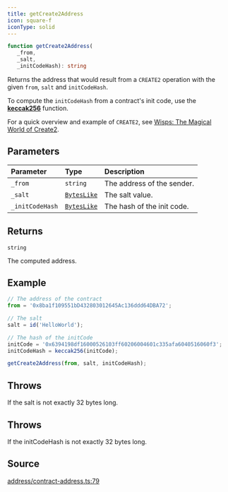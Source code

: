 ```yaml
---
title: getCreate2Address
icon: square-f
iconType: solid
---
```


```ts
function getCreate2Address(
   _from, 
   _salt, 
   _initCodeHash): string
```

Returns the address that would result from a `CREATE2` operation with the given `from`, `salt` and `initCodeHash`.

To compute the `initCodeHash` from a contract's init code, use the [**keccak256**](../functions/keccak256) function.

For a quick overview and example of `CREATE2`, see [Wisps: The Magical World of
Create2](https://blog.ricmoo.com/wisps-the-magical-world-of-create2-5c2177027604).

## Parameters

| Parameter | Type | Description |
| :------ | :------ | :------ |
| `_from` | `string` | The address of the sender. |
| `_salt` | [`BytesLike`](/sdk/content/type-aliases/BytesLike) | The salt value. |
| `_initCodeHash` | [`BytesLike`](/sdk/content/type-aliases/BytesLike) | The hash of the init code. |

## Returns

`string`

The computed address.

## Example

```js
// The address of the contract
from = '0x8ba1f109551bD432803012645Ac136ddd64DBA72';

// The salt
salt = id('HelloWorld');

// The hash of the initCode
initCode = '0x6394198df16000526103ff60206004601c335afa6040516060f3';
initCodeHash = keccak256(initCode);

getCreate2Address(from, salt, initCodeHash);
```

## Throws

If the salt is not exactly 32 bytes long.

## Throws

If the initCodeHash is not exactly 32 bytes long.

## Source

[address/contract-address.ts:79](https://github.com/dominant-strategies/quais.js/blob/09cd60f427ec354a4d2a7f44048d42dc45cec47b/src/address/contract-address.ts#L79)
